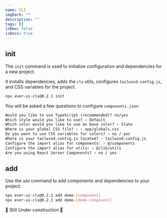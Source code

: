 ```yaml
---
name: CLI
imgDark: ""
description: ""
tags: []
isNew: false
isDocs: true
---
```



## init

The `init` command is used to initialize configuration and dependencies for a new project.

It installs dependencies, adds the `clx` utils, configures `tailwind.config.js`, and CSS variables for the project.

```bash
npx ever-ui-clx@0.2.1 init
```

You will be asked a few questions to configure `components.json`:

```txt showLineNumbers
Would you like to use TypeScript (recommended)? no/yes
Which style would you like to use? › Default
Which color would you like to use as base color? › Slate
Where is your global CSS file? › › app/globals.css
Do you want to use CSS variables for colors? › no / yes
Where is your tailwind.config.js located? › tailwind.config.js
Configure the import alias for components: › @/components
Configure the import alias for utils: › @/lib/utils
Are you using React Server Components? › no / yes
```

## add

Use the `add` command to add components and dependencies to your project.

```bash
npx ever-ui-clx@0.2.1 add demo-[component]
npx ever-ui-clx@0.2.1 add demo-[demo-component]
```

🚧 Still Under construction 🚧